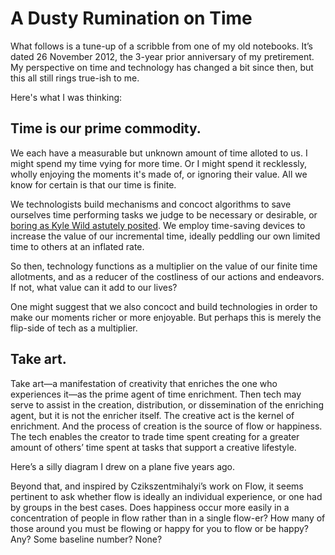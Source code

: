 # A Dusty Rumination on Time

What follows is a tune-up of a scribble from one of my old notebooks. It’s dated 26 November 2012, the 3-year prior anniversary of my pretirement. My perspective on time and technology has changed a bit since then, but this all still rings true-ish to me.

Here's what I was thinking:

## Time is our prime commodity.

We each have a measurable but unknown amount of time alloted to us. I might spend my time vying for more time. Or I might spend it recklessly, wholly enjoying the moments it's made of, or ignoring their value. All we know for certain is that our time is finite.

We technologists build mechanisms and concoct algorithms to save ourselves time performing tasks we judge to be necessary or desirable, or [boring as Kyle Wild astutely posited](). We employ time-saving devices to increase the value of our incremental time, ideally peddling our own limited time to others at an inflated rate.

So then, technology functions as a multiplier on the value of our finite time allotments, and as a reducer of the costliness of our actions and endeavors. If not, what value can it add to our lives?

One might suggest that we also concoct and build technologies in order to make our moments richer or more enjoyable. But perhaps this is merely the flip-side of tech as a multiplier.

## Take art.

Take art—a manifestation of creativity that enriches the one who experiences it—as the prime agent of time enrichment. Then tech may serve to assist in the creation, distribution, or dissemination of the enriching agent, but it is not the enricher itself. The creative act is the kernel of enrichment. And the process of creation is the source of flow or happiness. The tech enables the creator to trade time spent creating for a greater amount of others’ time spent at tasks that support a creative lifestyle.

Here’s a silly diagram I drew on a plane five years ago.

Beyond that, and inspired by Czikszentmihalyi’s work on Flow, it seems pertinent to ask whether flow is ideally an individual experience, or one had by groups in the best cases. Does happiness occur more easily in a concentration of people in flow rather than in a single flow-er? How many of those around you must be flowing or happy for you to flow or be happy? Any? Some baseline number? None?